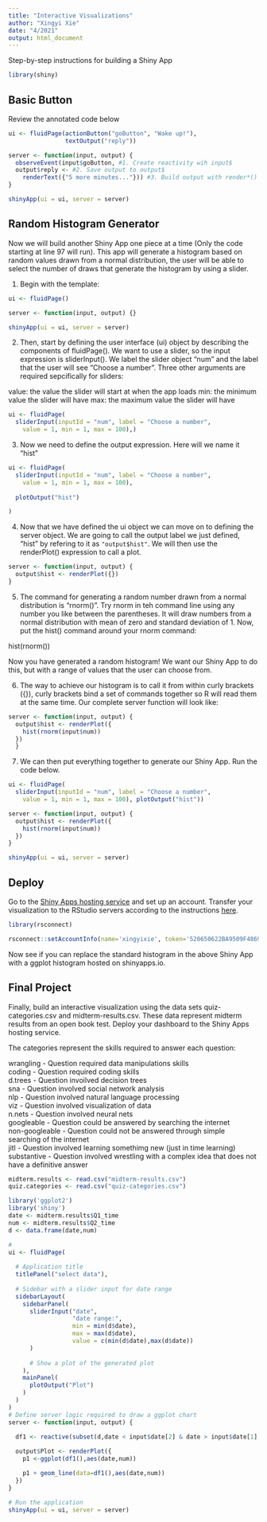 ```yaml
---
title: "Interactive Visualizations"
author: "Xingyi Xie"
date: "4/2021"
output: html_document
---
```


Step-by-step instructions for building a Shiny App

```r

library(shiny)
```

## Basic Button

Review the annotated code below

```r
ui <- fluidPage(actionButton("goButton", "Wake up!"),
                textOutput("reply"))

server <- function(input, output) {
  observeEvent(input$goButton, #1. Create reactivity wih input$
  output$reply <- #2. Save output to output$
    renderText({"5 more minutes..."})) #3. Build output with render*()
}

shinyApp(ui = ui, server = server)
```

## Random Histogram Generator

Now we will build another Shiny App one piece at a time (Only the code starting at line 97 will run). This app will generate a histogram based on random values drawn from a normal distribution, the user will be able to select the number of draws that generate the histogram by using a slider.

1. Begin with the template:

```r
ui <- fluidPage()

server <- function(input, output) {}

shinyApp(ui = ui, server = server)
```

2. Then, start by defining the user interface (ui) object by describing the components of fluidPage(). We want to use a slider, so the input expression is sliderInput(). We label the slider object "num" and the label that the user will see "Choose a number". Three other arguments are required sepcifically for sliders: 

value: the value the slider will start at when the app loads
min: the minimum value the slider will have
max: the maximum value the slider will have

```r
ui <- fluidPage(
  sliderInput(inputId = "num", label = "Choose a number", 
    value = 1, min = 1, max = 100),)

```

3. Now we need to define the output expression. Here will we name it "hist"

```r
ui <- fluidPage(
  sliderInput(inputId = "num", label = "Choose a number", 
    value = 1, min = 1, max = 100),
  
  plotOutput("hist")

)
```

4. Now that we have defined the ui object we can move on to defining the server object. We are going to call the output label we just defined, "hist" by refering to it as ``"output$hist"``. We will then use the renderPlot() expression to call a plot.

```r
server <- function(input, output) {
  output$hist <- renderPlot({})
}
```

5. The command for generating a random number drawn from a normal distribution is "rnorm()". Try rnorm in teh command line using any number you like between the parentheses. It will draw numbers from a normal distribution with mean of zero and standard deviation of 1. Now, put the hist() command around your rnorm command: 

hist(rnorm())

Now you have generated a random histogram! We want our Shiny App to do this, but with a range of values that the user can choose from.

6. The way to achieve our histogram is to call it from within curly brackets ({}), curly brackets bind a set of commands together so R will read them at the same time. Our complete server function will look like:

```r
server <- function(input, output) {
  output$hist <- renderPlot({
    hist(rnorm(input$num))
  })
  }
```

7. We can then put everything together to generate our Shiny App. Run the code below.

```r
ui <- fluidPage(
  sliderInput(inputId = "num", label = "Choose a number", 
    value = 1, min = 1, max = 100), plotOutput("hist"))

server <- function(input, output) {
  output$hist <- renderPlot({
    hist(rnorm(input$num))
  })
}

shinyApp(ui = ui, server = server)

```

## Deploy

Go to the [Shiny Apps hosting service](http://www.shinyapps.io/) and set up an account. Transfer your visualization to the RStudio servers according to the instructions [here](http://docs.rstudio.com/shinyapps.io/).
```r
library(rsconnect)
```

```r

rsconnect::setAccountInfo(name='xingyixie', token='520650622BA9509F48691BBD076152DB', secret='z3T8sPPTvnOQuUO+G38LWi00H1+lC9nmAnP22GN+')
```
Now see if you can replace the standard histogram in the above Shiny App with a ggplot histogram hosted on shinyapps.io.

## Final Project

Finally, build an interactive visualization using the data sets quiz-categories.csv and midterm-results.csv. These data represent midterm results from an open book test. Deploy your dashboard to the Shiny Apps hosting service. 

The categories represent the skills required to answer each question:

wrangling - Question required data manipulations skills  
coding - Question required coding skills  
d.trees - Question invoilved decision trees  
sna - Question involved social network analysis  
nlp - Question involved natural language processing  
viz - Question involved visualization of data  
n.nets - Question involved neural nets  
googleable - Question could be answered by searching the internet  
non-googleable - Question could not be answered through simple searching of the internet  
jitl - Question involved learning somethimg new (just in time learning)  
substantive - Question involved wrestling with a complex idea that does not have a definitive answer

```r
midterm.results <- read.csv("midterm-results.csv")
quiz.categories <- read.csv("quiz-categories.csv")

library('ggplot2')
library('shiny')
date <- midterm.results$Q1_time
num <- midterm.results$Q2_time
d <- data.frame(date,num)

#
ui <- fluidPage(
  
  # Application title
  titlePanel("select data"),
  
  # Sidebar with a slider input for date range
  sidebarLayout(
    sidebarPanel(
      sliderInput("date",
                  "date range:",
                  min = min(d$date),
                  max = max(d$date),
                  value = c(min(d$date),max(d$date))  
      )
      
      # Show a plot of the generated plot  
    ),
    mainPanel(
      plotOutput("Plot")
    )
  )
)
# Define server logic required to draw a ggplot chart
server <- function(input, output) {

  df1 <- reactive(subset(d,date < input$date[2] & date > input$date[1],select = c(date,num))) 
    
  output$Plot <- renderPlot({
    p1 <-ggplot(df1(),aes(date,num)) 

    p1 + geom_line(data=df1(),aes(date,num)) 
  })
}

# Run the application 
shinyApp(ui = ui, server = server)



```